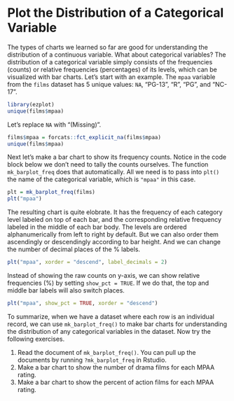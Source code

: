 # Plot the Distribution of a Categorical Variable

The types of charts we learned so far are good for understanding the distribution of a continuous variable. What about categorical variables? The distribution of a categorical variable simply consists of the frequencies 
(counts) or relative frequencies (percentages) of its levels, which can be visualized with bar charts. Let's start with an example. The `mpaa` variable from the `films` dataset has 5 unique values: `NA`, "PG-13", "R", "PG", and "NC-17". 

```r
library(ezplot)
unique(films$mpaa)
```

Let's replace `NA` with "(Missing)".

```r
films$mpaa = forcats::fct_explicit_na(films$mpaa)
unique(films$mpaa)
```

Next let's make a bar chart to show its frequency counts. Notice in the code block below we don't need to tally the counts ourselves. The function `mk_barplot_freq` does that automatically. All we need is to pass into `plt()` the name of the categorical variable, which is `"mpaa"` in this case.

```r
plt = mk_barplot_freq(films)
plt("mpaa")
```      

The resulting chart is quite elobrate. It has the frequency of each category level labeled on top of each bar, and the corresponding relative frequency labeled in the middle of each bar body. The levels are ordered alphanumerically from left to right by default. But we can also order them ascendingly or descendingly according to bar height. And we can change the number of decimal places of the % labels.

```r
plt("mpaa", xorder = "descend", label_decimals = 2)
```      

Instead of showing the raw counts on y-axis, we can show relative frequencies (%) by setting `show_pct = TRUE`. If we do that, the top and middle bar labels will also switch places.  

```r
plt("mpaa", show_pct = TRUE, xorder = "descend") 
```

To summarize, when we have a dataset where each row is an individual record, we can use `mk_barplot_freq()` to make bar charts for understanding the distribution of any categorical variables in the dataset. Now try the following exercises.

1. Read the document of `mk_barplot_freq()`. You can pull up the documents by running `?mk_barplot_freq` in Rstudio. 
2. Make a bar chart to show the number of drama films for each MPAA rating. 
3. Make a bar chart to show the percent of action films for each MPAA rating.
